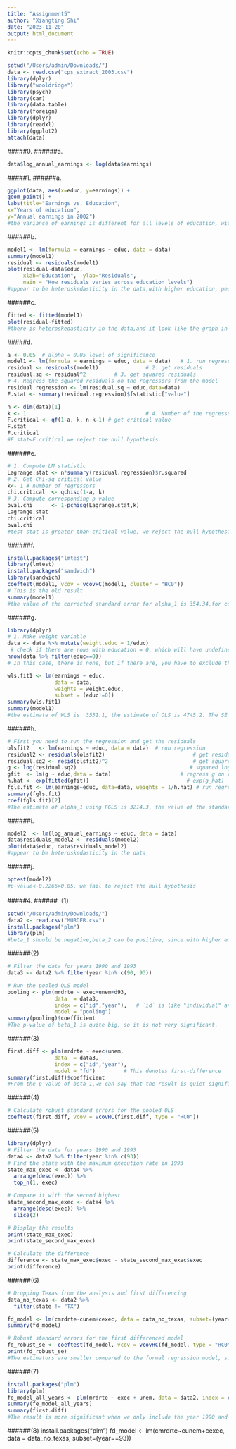 ---
title: "Assignment5"
author: "Xiangting Shi"
date: "2023-11-20"
output: html_document
---

```{r setup, include=FALSE}
knitr::opts_chunk$set(echo = TRUE)
```

```{r}
setwd("/Users/admin/Downloads/")
data <- read.csv("cps_extract_2003.csv")
library(dplyr)
library("wooldridge")
library(psych)
library(car)
library(data.table)
library(foreign)
library(dplyr)
library(readxl)
library(ggplot2)
attach(data)
```
#####0.
######a.
```{r}
data$log_annual_earnings <- log(data$earnings)
```
#####1.
######a.
```{r}
ggplot(data, aes(x=educ, y=earnings)) +
geom_point() +
labs(title="Earnings vs. Education",
x="Years of education",
y="Annual earnings in 2002")
#the variance of earnings is different for all levels of education, with higher education, the variance of earnings becomes larger.
```
######b.
```{r}
model1 <- lm(formula = earnings ~ educ, data = data)
summary(model1)
residual <- residuals(model1)   
plot(residual~data$educ,
     xlab="Education",  ylab="Residuals",
     main = "How residuals varies across education levels")
#appear to be heteroskedasticity in the data,with higher education, people have more choices when they choose a career.
```
######c.
```{r}
fitted <- fitted(model1)
plot(residual~fitted)
#there is heteroskedasticity in the data,and it look like the graph in partB, since the predicted value of earnings have the same trend with the education.
```
#####d.
```{r}
a <- 0.05  # alpha = 0.05 level of significance
model1 <- lm(formula = earnings ~ educ, data = data)   # 1. run regression: 
residual <- residuals(model1)               # 2. get residuals
residual.sq <- residual^2         # 3. get squared residuals
# 4. Regress the squared residuals on the regressors from the model
residual.regression <- lm(residual.sq ~ educ,data=data)
F.stat <- summary(residual.regression)$fstatistic["value"]

n <- dim(data)[1]
k <- 1                                      # 4. Number of the regressors
F.critical <- qf(1-a, k, n-k-1) # get critical value
F.stat
F.critical
#F.stat<F.critical,we reject the null hypothesis.
```
######e.
```{r}
# 1. Compute LM statistic
Lagrange.stat <- n*summary(residual.regression)$r.squared
# 2. Get Chi-sq critical value
k<- 1 # number of regressors
chi.critical  <- qchisq(1-a, k)
# 3. Compute corresponding p-value
pval.chi      <- 1-pchisq(Lagrange.stat,k)
Lagrange.stat
chi.critical
pval.chi
#test stat is greater than critical value, we reject the null hypothesis.
```
######f.
```{r}
install.packages("lmtest")
library(lmtest)
install.packages("sandwich")
library(sandwich)
coeftest(model1, vcov = vcovHC(model1, cluster = "HC0"))
# This is the old result
summary(model1)
#the value of the corrected standard error for alpha_1 is 354.34,for corrected standard error is greater and the absolute value of  t-statistic is smaller.
```
######g.
```{r}
library(dplyr)
# 1. Make weight variable
data <- data %>% mutate(weight.educ = 1/educ)
 # check if there are rows with education = 0, which will have undefined weight
nrow(data %>% filter(educ==0)) 
# In this case, there is none, but if there are, you have to exclude those observations

wls.fit1 <- lm(earnings ~ educ, 
               data = data,
               weights = weight.educ, 
               subset = (educ!=0))
summary(wls.fit1)
summary(model1)
#the estimate of WLS is  3531.1, the estimate of OLS is 4745.2. The SE for WLS is 223.8 and the SE for OLS is 309.4. The WLS yields smaller standard errors. Since WLS are more efficient than OLS,the SE supposed to be smaller.
```
######h.
```{r}
# First you need to run the regression and get the residuals
olsfit2   <- lm(earnings ~ educ, data = data)  # run regression
residual2 <- residuals(olsfit2)                            # get residuals
residual.sq2 <- resid(olsfit2)^2                           # get squared residuals
g <- log(residual.sq2)                                    # squared log(squared residuals)
gfit  <- lm(g ~ educ,data = data)                      # regress g on regressors
h.hat <- exp(fitted(gfit))                               # exp(g_hat)
fgls.fit <- lm(earnings~educ, data=data, weights = 1/h.hat) # run regressor on weights = 1/h_hat
summary(fgls.fit)
coef(fgls.fit)[2]
#The estimate of alpha_1 using FGLS is 3214.3, the value of the standard error is 212.9 in FGLS, the value of the corrected standard error for alpha_1 is 354.34 in part F.
```
######i.
```{r}
model2  <- lm(log_annual_earnings ~ educ, data = data)
data$residuals_model2 <- residuals(model2)
plot(data$educ, data$residuals_model2)
#appear to be heteroskedasticity in the data
```
######j.
```{r}
bptest(model2)
#p-value<-0.2266>0.05, we fail to reject the null hypothesis
```
#####4.
######（1）
```{r}
setwd("/Users/admin/Downloads/")
data2 <- read.csv("MURDER.csv")
install.packages("plm")
library(plm)
#beta_1 should be negative,beta_2 can be positive, since with higher employment rate there maybe less murder rate. 
```
######(2)
```{r}
# Filter the data for years 1990 and 1993
data3 <- data2 %>% filter(year %in% c(90, 93))

# Run the pooled OLS model
pooling <- plm(mrdrte ~ exec+unem+d93,
               data  = data3,
               index = c("id","year"),   # `id` is like "individual" and `t` is like "time"
               model = "pooling")
summary(pooling)$coefficient
#The p-value of beta_1 is quite big, so it is not very significant.
```
######(3)
```{r}
first.diff <- plm(mrdrte ~ exec+unem, 
               data  = data3, 
               index = c("id","year"),
               model = "fd")         # This denotes first-difference
summary(first.diff)$coefficient
#From the p-value of beta_1,we can say that the result is quiet significant.
```
######(4)
```{r}
# Calculate robust standard errors for the pooled OLS
coeftest(first.diff, vcov = vcovHC(first.diff, type = "HC0"))

```
######(5)
```{r}
library(dplyr)
# Filter the data for years 1990 and 1993
data4 <- data2 %>% filter(year %in% c(93))
# Find the state with the maximum execution rate in 1993
state_max_exec <- data4 %>% 
  arrange(desc(exec)) %>% 
  top_n(1, exec)

# Compare it with the second highest
state_second_max_exec <- data4 %>% 
  arrange(desc(exec)) %>% 
  slice(2)

# Display the results
print(state_max_exec)
print(state_second_max_exec)

# Calculate the difference
difference <- state_max_exec$exec - state_second_max_exec$exec
print(difference)
```
######(6)
```{r}
# Dropping Texas from the analysis and first differencing
data_no_texas <- data2 %>% 
  filter(state != "TX")

fd_model <- lm(cmrdrte~cunem+cexec, data = data_no_texas, subset=(year==93))
summary(fd_model)

# Robust standard errors for the first differenced model
fd_robust_se <- coeftest(fd_model, vcov = vcovHC(fd_model, type = "HC0"))
print(fd_robust_se)
#The estimators are smaller compared to the formal regression model, since we drop the biggest observation, which means we decrease the variance.
```
######(7)
```{r}
install.packages("plm")
library(plm)
fe_model_all_years <- plm(mrdrte ~ exec + unem, data = data2, index = c("state", "year"), model = "within", effect = "twoways")
summary(fe_model_all_years)
summary(first.diff)
#The result is more significant when we only include the year 1990 and 1993.
```
######(8)
install.packages("plm")
fd_model <- lm(cmrdrte~cunem+cexec, data = data_no_texas, subset=(year==93))



